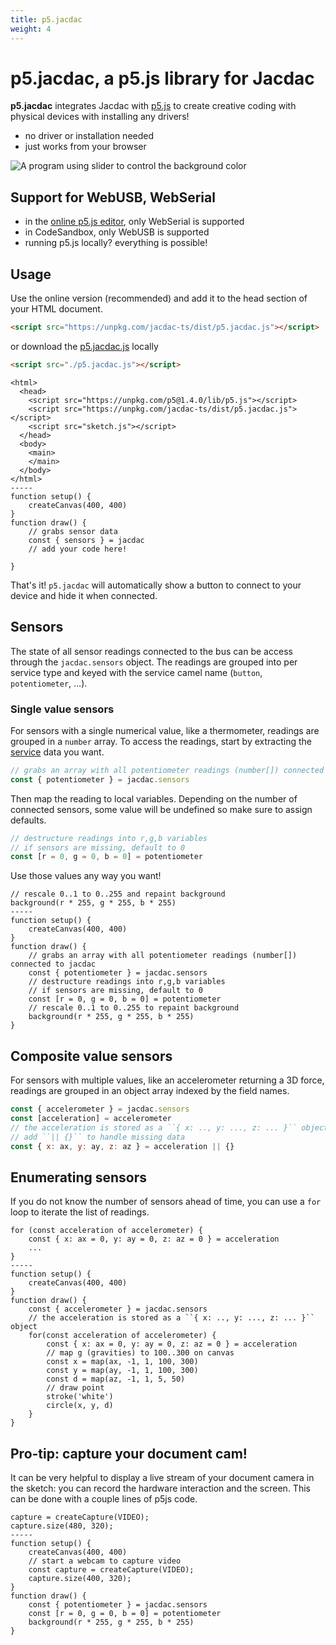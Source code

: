 ```yaml
---
title: p5.jacdac
weight: 4
---
```


# p5.jacdac, a p5.js library for Jacdac

**p5.jacdac** integrates Jacdac with [p5.js](https://p5js.org) to create creative coding with physical devices
with installing any drivers!

-   no driver or installation needed
-   just works from your browser

![A program using slider to control the background color](./p5js/sliders.gif)

## Support for WebUSB, WebSerial

-   in the [online p5.js editor](https://editor.p5js.org/), only WebSerial is supported
-   in CodeSandbox, only WebUSB is supported
-   running p5.js locally? everything is possible!

## Usage

Use the online version (recommended) and add it to the head section of your HTML document.

```html
<script src="https://unpkg.com/jacdac-ts/dist/p5.jacdac.js"></script>
```

or download the [p5.jacdac.js](https://unpkg.com/jacdac-ts/dist/p5.jacdac.js) locally

```html
<script src="./p5.jacdac.js"></script>
```

```p5js
<html>
  <head>
    <script src="https://unpkg.com/p5@1.4.0/lib/p5.js"></script>
    <script src="https://unpkg.com/jacdac-ts/dist/p5.jacdac.js"></script>
    <script src="sketch.js"></script>
  </head>
  <body>
    <main>
    </main>
  </body>
</html>
-----
function setup() {
    createCanvas(400, 400)
}
function draw() {
    // grabs sensor data
    const { sensors } = jacdac
    // add your code here!

}
```

That's it! `p5.jacdac` will automatically show a button to connect to your
device and hide it when connected.

## Sensors

The state of all sensor readings connected to the bus can be access through the `jacdac.sensors` object.
The readings are grouped into per service type and keyed with the service camel name (`button`, `potentiometer`, ...).

### Single value sensors

For sensors with a single numerical value, like a thermometer, readings are grouped in a `number` array. To access the readings, start by extracting the [service](/services) data you want.

```javascript
// grabs an array with all potentiometer readings (number[]) connected to jacdac
const { potentiometer } = jacdac.sensors
```

Then map the reading to local variables. Depending on the number of connected sensors,
some value will be undefined so make sure to assign defaults.

```javascript
// destructure readings into r,g,b variables
// if sensors are missing, default to 0
const [r = 0, g = 0, b = 0] = potentiometer
```

Use those values any way you want!

```p5js
// rescale 0..1 to 0..255 and repaint background
background(r * 255, g * 255, b * 255)
-----
function setup() {
    createCanvas(400, 400)
}
function draw() {
    // grabs an array with all potentiometer readings (number[]) connected to jacdac
    const { potentiometer } = jacdac.sensors
    // destructure readings into r,g,b variables
    // if sensors are missing, default to 0
    const [r = 0, g = 0, b = 0] = potentiometer
    // rescale 0..1 to 0..255 to repaint background
    background(r * 255, g * 255, b * 255)
}
```

## Composite value sensors

For sensors with multiple values, like an accelerometer returning a 3D force, readings are grouped in an object array
indexed by the field names.

```javascript
const { accelerometer } = jacdac.sensors
const [acceleration] = accelerometer
// the acceleration is stored as a ``{ x: .., y: ..., z: ... }`` object
// add ``|| {}`` to handle missing data
const { x: ax, y: ay, z: az } = acceleration || {}
```

## Enumerating sensors

If you do not know the number of sensors ahead of time, you can use a `for` loop
to iterate the list of readings.

```p5js
for (const acceleration of accelerometer) {
    const { x: ax = 0, y: ay = 0, z: az = 0 } = acceleration
    ...
}
-----
function setup() {
    createCanvas(400, 400)
}
function draw() {
    const { accelerometer } = jacdac.sensors
    // the acceleration is stored as a ``{ x: .., y: ..., z: ... }`` object
    for(const acceleration of accelerometer) {
        const { x: ax = 0, y: ay = 0, z: az = 0 } = acceleration
        // map g (gravities) to 100..300 on canvas
        const x = map(ax, -1, 1, 100, 300)
        const y = map(ay, -1, 1, 100, 300)
        const d = map(az, -1, 1, 5, 50)
        // draw point
        stroke('white')
        circle(x, y, d)
    }
}
```

## Pro-tip: capture your document cam!

It can be very helpful to display a live stream of your document camera in the sketch: you can record the hardware interaction and the screen. This can be done with a couple lines of p5js code.

```p5js
capture = createCapture(VIDEO);
capture.size(480, 320);
-----
function setup() {
    createCanvas(400, 400)
    // start a webcam to capture video
    const capture = createCapture(VIDEO);
    capture.size(400, 320);
}
function draw() {
    const { potentiometer } = jacdac.sensors
    const [r = 0, g = 0, b = 0] = potentiometer
    background(r * 255, g * 255, b * 255)
}
```